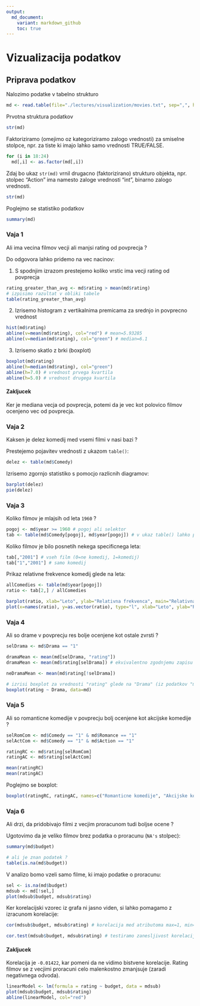 ```yaml
---
output: 
  md_document:
    variant: markdown_github
    toc: true
---
```


# Vizualizacija podatkov

## Priprava podatkov

Nalozimo podatke v tabelno strukturo
```R
md <- read.table(file="./lectures/visualization/movies.txt", sep=",", header=TRUE)
```

Prvotna struktura podatkov
```R
str(md)
```

Faktoriziramo (omejimo oz kategoriziramo zalogo vrednosti) za smiselne stolpce, npr. za tiste ki imajo lahko samo vrednosti TRUE/FALSE.
```R
for (i in 18:24)
  md[,i] <- as.factor(md[,i])
```

Zdaj bo ukaz `str(md)` vrnil drugacno (faktorizirano) strukturo objekta, npr. stolpec "Action" ima namesto zaloge vrednosti "int", binarno zalogo vrednosti.
```R
str(md)
```

Poglejmo se statistiko podatkov
```R
summary(md)
```

### Vaja 1

Ali ima vecina filmov vecji ali manjsi rating od povprecja ?

Do odgovora lahko pridemo na vec nacinov:

1. S spodnjim izrazom prestejemo koliko vrstic ima vecji rating od povprecja
```R
rating_greater_than_avg <- md$rating > mean(md$rating)
# izpisimo razultat v obliki tabele
table(rating_greater_than_avg)
```
2. Izrisemo histogram z vertikalnima premicama za srednjo in povprecno vrednost 
```R
hist(md$rating)
abline(v=mean(md$rating), col="red") # mean=5.93285
abline(v=median(md$rating), col="green") # median=6.1
```
3. Izrisemo skatlo z brki (boxplot)
```R
boxplot(md$rating)
abline(h=median(md$rating), col="green")
abline(h=7.0) # vrednost prvega kvartila
abline(h=5.0) # vrednost drugega kvartila
```

#### Zakljucek
Ker je mediana vecja od povprecja, potemi da je vec kot polovico filmov ocenjeno vec od povprecja.


### Vaja 2

Kaksen je delez komedij med vsemi filmi v nasi bazi ?

Prestejemo pojavitev vrednosti z ukazom `table()`:
```R
delez <- table(md$Comedy)
```

Izrisemo zgornjo statistiko s pomocjo razlicnih diagramov:
```R
barplot(delez)
pie(delez)
```

### Vaja 3

Koliko filmov je mlajsih od leta `1960` ?

```R
pogoj <- md$year >= 1960 # pogoj ali selektor
tab <- table(md$Comedy[pogoj], md$year[pogoj]) # v ukaz table() lahko podamo tudi vektorja istih dimenzij
```

Koliko filmov je bilo posnetih nekega specificnega leta:
```R
tab[,"2001"] # vseh film (0=ne komedij, 1=komedij)
tab["1","2001"] # samo komedij
```

Prikaz relativne frekvence komedij glede na leta:
```R
allComedies <- table(md$year[pogoj])
ratio <- tab[2,] / allComedies

barplot(ratio, xlab="Leto", ylab="Relativna frekvenca", main="Relativna frekvenca komedij po letih")
plot(x=names(ratio), y=as.vector(ratio), type="l", xlab="Leto", ylab="Relativna frekvenca komedij", main="Gibanje deleza komedij med filmi po letih")
```


### Vaja 4

Ali so drame v povprecju res bolje ocenjene kot ostale zvrsti ?

```R
selDrama <- md$Drama == "1"

dramaMean <- mean(md[selDrama, "rating"])
dramaMean <- mean(md$rating[selDrama]) # ekvivalentno zgodnjemu zapisu

neDramaMean <- mean(md$rating[!selDrama])
```


```R
# izrisi boxplot za vrednosti "rating" glede na "Drama" (iz podatkov "md")
boxplot(rating ~ Drama, data=md)
```


### Vaja 5

Ali so romanticne komedije v povprecju bolj ocenjene kot akcijske komedije ?

```R
selRomCom <- md$Comedy == "1" & md$Romance == "1"
selActCom <- md$Comedy == "1" & md$Action == "1"

ratingRC <- md$rating[selRomCom]
ratingAC <- md$rating[selActCom]

mean(ratingRC)
mean(ratingAC)
```

Poglejmo se boxplot:
```R
boxplot(ratingRC, ratingAC, names=c("Romanticne komedije", "Akcijske komedije"))
```

### Vaja 6

Ali drzi, da pridobivajo filmi z vecjim proracunom tudi boljse ocene ?

Ugotovimo da je veliko filmov brez podatka o proracunu (`NA's` stolpec):
```R
summary(md$budget)

# ali je znan podatek ?
table(is.na(md$budget))
```

V analizo bomo vzeli samo filme, ki imajo podatke o proracunu:
```R
sel <- is.na(md$budget)
mdsub <- md[!sel,]
plot(mdsub$budget, mdsub$rating)
```

Ker korelacijski vzorec iz grafa ni jasno viden, si lahko pomagamo z izracunom korelacije:
```R
cor(mdsub$budget, mdsub$rating) # korelacija med atributoma max=1, min=-1

cor.test(mdsub$budget, mdsub$rating) # testiramo zanesljivost korelacije
```

#### Zakljucek

Korelacija je `-0.01422`, kar pomeni da ne vidimo bistvene korelacije. Rating filmov se z vecjimi proracuni celo malenkostno zmanjsuje (zaradi negativnega odvoda).

```R
linearModel <- lm(formula = rating ~ budget, data = mdsub)
plot(mdsub$budget, mdsub$rating)
abline(linearModel, col="red")
```